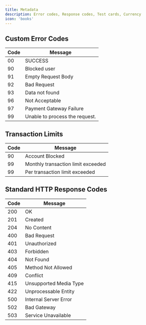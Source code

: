 ```yaml
---
title: Metadata
description: Error codes, Response codes, Test cards, Currency
icon: 'books'
---
```


## Custom Error Codes

| Code | Message |
|------|--------------------------------|
| 00   | SUCCESS |
| 90   | Blocked user |
| 91   | Empty Request Body |
| 92   | Bad Request |
| 93   | Data not found |
| 96   | Not Acceptable |
| 97   | Payment Gateway Failure |
| 99   | Unable to process the request. |

## Transaction Limits

| Code | Message |
|------|--------------------------------|
| 90   | Account Blocked |
| 99   | Monthly transaction limit exceeded |
| 99   | Per transaction limit exceeded |

## Standard HTTP Response Codes

| Code | Message |
|------|--------------------------------|
| 200  | OK |
| 201  | Created |
| 204  | No Content |
| 400  | Bad Request |
| 401  | Unauthorized |
| 403  | Forbidden |
| 404  | Not Found |
| 405  | Method Not Allowed |
| 409  | Conflict |
| 415  | Unsupported Media Type |
| 422  | Unprocessable Entity |
| 500  | Internal Server Error |
| 502  | Bad Gateway |
| 503  | Service Unavailable |

